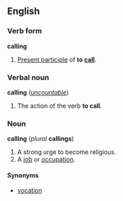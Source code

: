 ==English==
===Verb form===
'''calling'''

#[[Present participle]] of '''to [[call]]'''.

===Verbal noun===
'''calling''' (''[[uncountable]]'')

#The action of the verb '''to call'''.

===Noun===
'''calling''' (''plural'' '''callings''')

#A strong urge to become religious.
#A [[job]] or [[occupation]].

====Synonyms====
*[[vocation]]